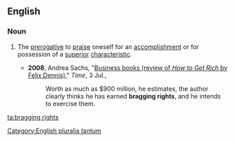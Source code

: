 ==English==

===Noun===
{{en-noun|head=[[bragging]] [[rights]]|''[[plurale tantum|always plural]]''}} [[Category:English pluralia tantum]]

# {{idiomatic}} The [[prerogative]] to [[praise]] oneself for an [[accomplishment]] or for possession of a [[superior]] [[characteristic]].
#* '''2008''', Andrea Sachs, "[http://www.time.com/time/magazine/article/0,9171,1820126,00.html Business books (review of ''How to Get Rich'' by Felix Dennis)]," ''Time'', 3 Jul.,
#*: Worth as much as $900 million, he estimates, the author clearly thinks he has earned '''bragging rights''', and he intends to exercise them.

[[ta:bragging rights]]